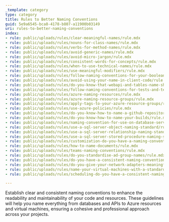 ```yaml
---
_template: category
type: category
title: Rules to Better Naming Conventions
guid: 5e9a6545-bca8-4178-b807-a11900b03149
uri: rules-to-better-naming-conventions
index:
- rule: public/uploads/rules/clear-meaningful-names/rule.mdx
- rule: public/uploads/rules/nouns-for-class-names/rule.mdx
- rule: public/uploads/rules/verbs-for-method-names/rule.mdx
- rule: public/uploads/rules/avoid-generic-names/rule.mdx
- rule: public/uploads/rules/avoid-micro-jargon/rule.mdx
- rule: public/uploads/rules/consistent-words-for-concepts/rule.mdx
- rule: public/uploads/rules/when-to-use-technical-names/rule.mdx
- rule: public/uploads/rules/use-meaningful-modifiers/rule.mdx
- rule: public/uploads/rules/follow-naming-conventions-for-your-boolean-property/rule.mdx
- rule: public/uploads/rules/avoid-using-your-name-in-client-code/rule.mdx
- rule: public/uploads/rules/do-you-know-that-webapi-and-tables-name-should-be-consistent/rule.mdx
- rule: public/uploads/rules/follow-naming-conventions-for-tests-and-test-projects/rule.mdx
- rule: public/uploads/rules/azure-naming-resources/rule.mdx
- rule: public/uploads/rules/azure-naming-resource-groups/rule.mdx
- rule: public/uploads/rules/apply-tags-to-your-azure-resource-groups/rule.mdx
- rule: public/uploads/rules/use-azure-policies/rule.mdx
- rule: public/uploads/rules/do-you-know-how-to-name-a-github-repository/rule.mdx
- rule: public/uploads/rules/do-you-know-how-to-name-your-builds/rule.mdx
- rule: public/uploads/rules/naming-convention-for-use-on-database-server-test-and-production/rule.mdx
- rule: public/uploads/rules/use-a-sql-server-object-naming-standard/rule.mdx
- rule: public/uploads/rules/use-a-sql-server-relationship-naming-standard/rule.mdx
- rule: public/uploads/rules/use-a-sql-server-stored-procedure-naming-standard/rule.mdx
- rule: public/uploads/rules/customization-do-you-have-a-naming-convention-for-your-customization-back-up-crm-4-only/rule.mdx
- rule: public/uploads/rules/how-to-name-documents/rule.mdx
- rule: public/uploads/rules/teams-naming-conventions/rule.mdx
- rule: public/uploads/rules/do-you-standardise-ad-group-names/rule.mdx
- rule: public/uploads/rules/do-you-have-a-consistent-naming-convention-for-each-machine/rule.mdx
- rule: public/uploads/rules/do-you-give-your-network-adapters-meaningful-names/rule.mdx
- rule: public/uploads/rules/name-your-virtual-machines-with-a-standardized-naming-convention/rule.mdx
- rule: public/uploads/rules/scheduling-do-you-have-a-consistent-naming-convention-for-your-bookings/rule.mdx

---
```


Establish clear and consistent naming conventions to enhance the readability and maintainability of your code and resources. These guidelines will help you name everything from databases and APIs to Azure resources and virtual machines, ensuring a cohesive and professional approach across your projects.
